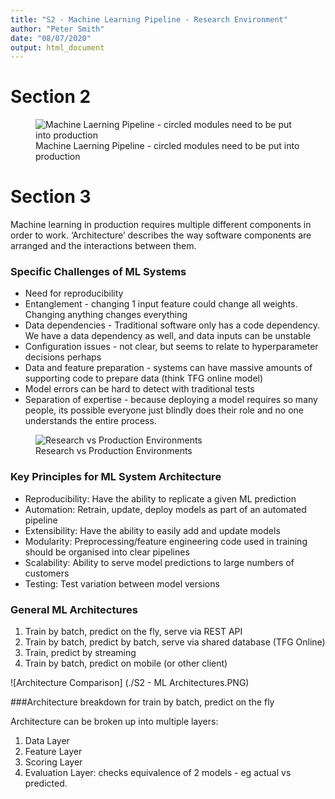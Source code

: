 ```yaml
---
title: "S2 - Machine Learning Pipeline - Research Environment"
author: "Peter Smith"
date: "08/07/2020"
output: html_document
---
```


# Section 2

![Machine Laerning Pipeline - circled modules need to be put into production](./S2 - Machine Learning Pipeling.PNG)

# Section 3

Machine learning in production requires multiple different components in order to work. 'Architecture' describes the way software components are arranged and the interactions between them.


### Specific Challenges of ML Systems

* Need for reproducibility
* Entanglement - changing 1 input feature could change all weights. Changing anything changes everything
* Data dependencies - Traditional software only has a code dependency. We have a data dependency as well, and data inputs can be unstable
* Configuration issues - not clear, but seems to relate to hyperparameter decisions perhaps 
* Data and feature preparation - systems can have massive amounts of supporting code to prepare data (think TFG online model)
* Model errors can be hard to detect with traditional tests
* Separation of expertise - because deploying a model requires so many people, its possible everyone just blindly does their role and no one understands the entire process.

![Research vs Production Environments](./S2 - Research vs Production.PNG)

### Key Principles for ML System Architecture

* Reproducibility: Have the ability to replicate a given ML prediction
* Automation: Retrain, update, deploy models as part of an automated pipeline
* Extensibility: Have the ability to easily add and update models
* Modularity: Preprocessing/feature engineering code used in training should be organised into clear pipelines
* Scalability: Ability to serve model predictions to large numbers of customers
* Testing: Test variation between model versions

### General ML Architectures

1. Train by batch, predict on the fly, serve via REST API
2. Train by batch, predict by batch, serve via shared database (TFG Online)
3. Train, predict by streaming
4. Train by batch, predict on mobile (or other client)

![Architecture Comparison] (./S2 - ML Architectures.PNG)

###Architecture breakdown for train by batch, predict on the fly

Architecture can be broken up into multiple layers:

1. Data Layer
2. Feature Layer
3. Scoring Layer
4. Evaluation Layer: checks equivalence of 2 models - eg actual vs predicted.





